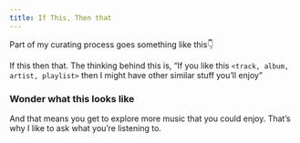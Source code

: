 ```yaml
---
title: If This, Then that
---
```


Part of my curating process goes something like this👇

If this then that. The thinking behind this is, “If you like this `<track, album, artist, playlist>` then I might have other similar stuff you’ll enjoy”

### Wonder what this looks like
And that means you get to explore more  music that you could enjoy. That’s why I like to ask what you’re listening to.
